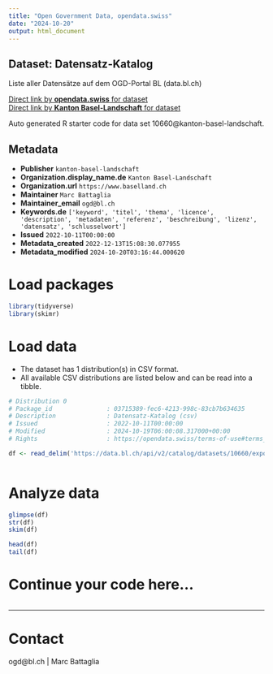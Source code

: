 ```yaml
---
title: "Open Government Data, opendata.swiss"
date: "2024-10-20"
output: html_document
---
```


## Dataset: Datensatz-Katalog

Liste aller Datensätze auf dem OGD-Portal BL (data.bl.ch)

[Direct link by **opendata.swiss** for dataset](https://opendata.swiss/de/dataset/ogd-katalog)<br>
[Direct link by **Kanton Basel-Landschaft** for dataset](https://data.bl.ch/explore/dataset/10660/)

Auto generated R starter code for data set 10660@kanton-basel-landschaft.

## Metadata

- **Publisher** `kanton-basel-landschaft`
- **Organization.display_name.de** `Kanton Basel-Landschaft`
- **Organization.url** `https://www.baselland.ch`
- **Maintainer** `Marc Battaglia`
- **Maintainer_email** `ogd@bl.ch`
- **Keywords.de** `['keyword', 'titel', 'thema', 'licence', 'description', 'metadaten', 'referenz', 'beschreibung', 'lizenz', 'datensatz', 'schlusselwort']`
- **Issued** `2022-10-11T00:00:00`
- **Metadata_created** `2022-12-13T15:08:30.077955`
- **Metadata_modified** `2024-10-20T03:16:44.000620`


# Load packages

```r

library(tidyverse)
library(skimr)

```

# Load data

-   The dataset has 1 distribution(s) in CSV format.
-   All available CSV distributions are listed below and can be read into a tibble.

```r

# Distribution 0
# Package_id               : 03715389-fec6-4213-998c-83cb7b634635
# Description              : Datensatz-Katalog (csv)
# Issued                   : 2022-10-11T00:00:00
# Modified                 : 2024-10-19T06:00:08.317000+00:00
# Rights                   : https://opendata.swiss/terms-of-use#terms_open

df <- read_delim('https://data.bl.ch/api/v2/catalog/datasets/10660/exports/csv?use_labels=true')



```

# Analyze data

```r

glimpse(df)
str(df)
skim(df)

head(df)
tail(df)

```

# Continue your code here...

```r

```

------------------------------------------------------------------------

# Contact

ogd@bl.ch | Marc Battaglia
